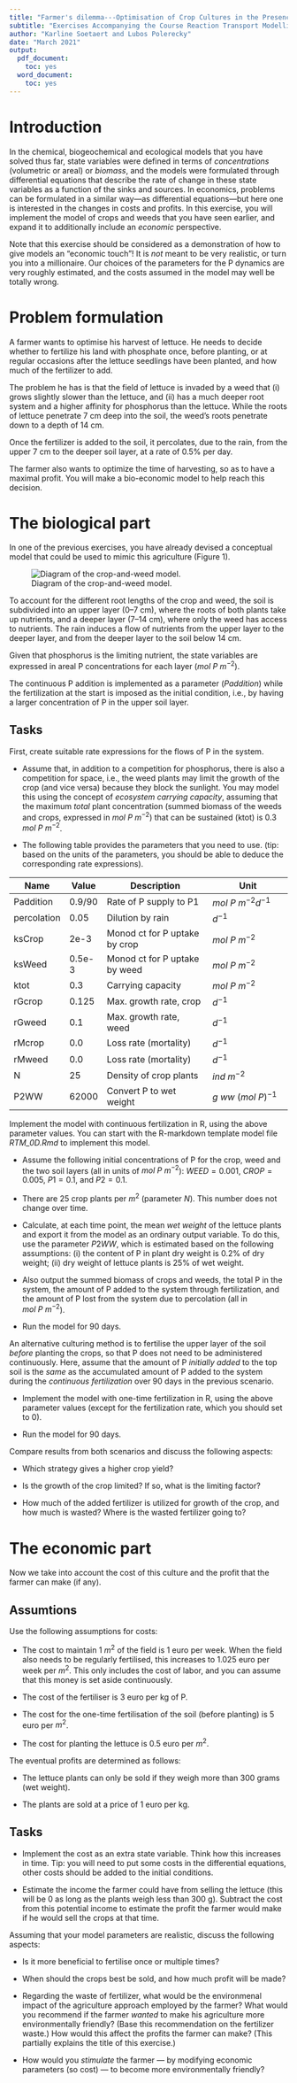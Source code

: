 ```yaml
---
title: "Farmer's dilemma---Optimisation of Crop Cultures in the Presence of Weeds"
subtitle: "Exercises Accompanying the Course Reaction Transport Modelling in the Hydrosphere"
author: "Karline Soetaert and Lubos Polerecky"
date: "March 2021"
output:
  pdf_document:
    toc: yes
  word_document:
    toc: yes
---
```


# Introduction

In the chemical, biogeochemical and ecological models that you have solved thus far, state variables were defined in terms of *concentrations* (volumetric or areal) or *biomass*, and the models were formulated through differential equations that describe the rate of change in these state variables as a function of the sinks and sources.
In economics, problems can be formulated in a similar way---as differential equations---but here one is interested in the changes in costs and profits. In this exercise, you will implement the model of crops and weeds that you have seen earlier, and expand it to additionally include an *economic* perspective. 

Note that this exercise should be considered as a demonstration of how to give models an "economic touch"! It is *not* meant to be very realistic, or turn you into a millionaire.\footnote{Although if it does, we hope that you will remember how you got there! ;-)} Our choices of the parameters for the P dynamics are very roughly estimated, and the costs assumed in the model may well be totally wrong.

# Problem formulation

A farmer wants to optimise his harvest of lettuce. 
He needs to decide whether to fertilize his land with phosphate once, before planting, or at regular occasions after the lettuce seedlings have been planted, and how much of the fertilizer to add. 

The problem he has is that the field of lettuce is invaded by a weed that (i) grows slightly slower than the lettuce, and (ii) has a much deeper root system and a higher affinity for phosphorus than the lettuce. While the roots of lettuce penetrate 7 cm deep into the soil, the weed's roots penetrate down to a depth of 14 cm.

Once the fertilizer is added to the soil, it percolates, due to the rain, from the upper 7 cm to the deeper soil layer, at a rate of 0.5% per day. 

The farmer also wants to optimize the time of harvesting, so as to have a maximal profit. You will make a bio-economic model to help reach this decision.

# The biological part

In one of the previous exercises, you have already devised a conceptual model that could be used to mimic this agriculture (Figure 1). 

![Diagram of the crop-and-weed model.](CropsAndWeed.jpg)

To account for the different root lengths of the crop and weed, the soil is subdivided into an upper layer (0--7 cm), where the roots of both plants take up nutrients, and a deeper layer (7--14 cm), where only the weed has access to nutrients. The rain induces a flow of nutrients from the upper layer to the deeper layer, and from the deeper layer to the soil below 14 cm.

Given that phosphorus is the limiting nutrient, the state variables are expressed in areal P concentrations for each layer ($mol~P~m^{-2}$).

The continuous P addition is implemented as a parameter (*Paddition*) while the fertilization at the start is imposed as the initial condition, i.e., by having a larger concentration of P in the upper soil layer. 

## Tasks

First, create suitable rate expressions for the flows of P in the system. 

* Assume that, in addition to a competition for phosphorus, there is also a competition for space, i.e., the weed plants may limit the growth of the crop (and vice versa) because they block the sunlight. You may model this using the concept of *ecosystem carrying capacity*, assuming that the maximum *total* plant concentration (summed biomass of the weeds and crops, expressed in $mol~P~m^{-2}$) that can be sustained (ktot) is 0.3 $mol~P~m^{-2}$.

* The following table provides the parameters that you need to use. (tip: based on the units of the parameters, you should be able to deduce the corresponding rate expressions). 

| Name         | Value  | Description                    | Unit                  |
| ------------ | ------ | ------------------------------ | --------------------- |
|  Paddition   | 0.9/90 | Rate of P supply to P1         | $mol~P~m^{-2} d^{-1}$ |
|  percolation | 0.05   | Dilution by rain               | $d^{-1}$              |          
|  ksCrop      | 2e-3   | Monod ct for P uptake by crop  | $mol~P~m^{-2}$        |
|  ksWeed      | 0.5e-3 | Monod ct for P uptake by weed  | $mol~P~m^{-2}$        |
|  ktot        | 0.3    | Carrying capacity              | $mol~P~m^{-2}$        |
|  rGcrop      | 0.125  | Max. growth rate, crop         | $d^{-1}$              |          
|  rGweed      | 0.1    | Max. growth rate, weed         | $d^{-1}$              |        
|  rMcrop      | 0.0    | Loss rate (mortality)          | $d^{-1}$              |                
|  rMweed      | 0.0    | Loss rate (mortality)          | $d^{-1}$              |                
|  N           | 25     | Density of crop plants         | $ind~m^{-2}$          |                
|  P2WW        | 62000  | Convert P to wet weight        | $g~ww~(mol~P)^{-1}$   |                

Implement the model with continuous fertilization in R, using the above parameter values. You can start with the R-markdown template model file *RTM_0D.Rmd* to implement this model\footnote{you can download this file from Rstudio: "File->new File->Rmarkdown..->from template->RTM_0D". Save this file under a different name, do not forget to change the heading of this file.}.


* Assume the following initial concentrations of P for the crop, weed and the two soil layers (all in units of $mol~P~m^{-2}$): $WEED = 0.001$, $CROP = 0.005$, $P1 = 0.1$, and $P2 = 0.1$.

* There are 25 crop plants per $m^2$ (parameter *N*). This number does not change over time.

* Calculate, at each time point, the mean *wet weight* of the lettuce plants and export it from the model as an ordinary output variable. To do this, use the parameter $P2WW$, which is estimated based on the following assumptions: (i) the content of P in plant dry weight is 0.2% of dry weight; (ii) dry weight of lettuce plants is 25% of wet weight.

* Also output the summed biomass of crops and weeds, the total P in the system, the amount of P added to the system through fertilization, and the amount of P lost from the system due to percolation (all in $mol~P~m^{-2}$).

* Run the model for 90 days. 

An alternative culturing method is to fertilise the upper layer of the soil *before* planting the crops, so that P does not need to be administered continuously. Here, assume that the amount of P *initially added* to the top soil is the *same* as the accumulated amount of P added to the system during the *continuous fertilization* over 90 days in the previous scenario.

* Implement the model with one-time fertilization in R, using the above parameter values (except for the fertilization rate, which you should set to 0).

* Run the model for 90 days.

Compare results from both scenarios and discuss the following aspects: 

* Which strategy gives a higher crop yield?

* Is the growth of the crop limited? If so, what is the limiting factor?

* How much of the added fertilizer is utilized for growth of the crop, and how much is wasted? Where is the wasted fertilizer going to?

# The economic part

Now we take into account the cost of this culture and the profit that the farmer can make (if any).

## Assumtions

Use the following assumptions for costs:

* The cost to maintain  $1~m^2$ of the field is 1 euro per week. When the field also needs to be regularly fertilised, this increases to 1.025 euro per week per $m^2$. This only includes the cost of labor, and you can assume that this money is set aside continuously. 

* The cost of the fertiliser is 3 euro per kg of P. 

* The cost for the one-time fertilisation of the soil (before planting) is 5 euro per $m^2$.

* The cost for planting the lettuce is 0.5 euro per $m^2$.

The eventual profits are determined as follows:

* The lettuce plants can only be sold if they weigh more than 300 grams (wet weight).

* The plants are sold at a price of 1 euro per kg. 

## Tasks

* Implement the cost as an extra state variable. Think how this increases in time. Tip: you will need to put some costs in the differential equations, other costs should be added to the initial conditions.

* Estimate the income the farmer could have from selling the lettuce (this will be 0 as long as the plants weigh less than 300 g). Subtract the cost from this potential income to estimate the profit the farmer would make if he would sell the crops at that time.

Assuming that your model parameters are realistic, discuss the following aspects:

* Is it more beneficial to fertilise once or multiple times?
  
* When should the crops best be sold, and how much profit will be made?

* Regarding the waste of fertilizer, what would be the environmenal impact of the agriculture approach employed by the farmer? What would you recommend if the farmer *wanted* to make his agriculture more environmentally friendly? (Base this recommendation on the fertilizer waste.) How would this affect the profits the farmer can make? (This partially explains the title of this exercise.)

* How would you *stimulate* the farmer --- by modifying economic parameters (so cost) --- to become more environmentally friendly?
